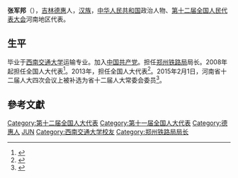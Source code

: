 '''张军邦'''（{{bd|1955年||}}），[[吉林|吉林]][[德惠|德惠]]人，[[汉族|汉族]]，[[中华人民共和国|中华人民共和国]]政治人物、[[第十二届全国人民代表大会|第十二届全国人民代表大会]]河南地区代表。

==生平==
毕业于[[西南交通大学|西南交通大学]]运输专业。加入[[中国共产党|中国共产党]]。担任[[郑州铁路局|郑州铁路局]]局长。2008年起担任全国人大代表<ref>{{cite news|title=全国人大代表信息-张军邦|url= http://210.82.31.1:8084/delegate/viewDelegate.action?dbid=111470|accessdate=2013-04-05|newspaper=全国人大网|archive-url=https://web.archive.org/web/20140502033151/http://www.npc.gov.cn/delegate/viewDelegate.action?dbid=111470|archive-date=2014-05-02|dead-url=yes}}</ref>。2013年，担任全国人大代表<ref>{{cite news|title=全国人大代表信息-张军邦|url= http://210.82.31.1:8084/delegate/viewDelegate.action?dbid=121439|accessdate=2013-04-05|newspaper=全国人大网|archive-url=https://web.archive.org/web/20140502002124/http://www.npc.gov.cn/delegate/viewDelegate.action?dbid=121439|archive-date=2014-05-02|dead-url=yes}}</ref>。2015年2月1日，河南省十二届人大四次会议上被补选为省十二届人大常委会委员<ref>{{cite news |title=段喜中当选河南省十二届人大常委会副主任 |url=http://renshi.people.com.cn/n/2015/0201/c139617-26487181.html |accessdate=2022-01-16 |work=人民网 |archive-date=2015-04-24 |archive-url=https://web.archive.org/web/20150424022924/http://renshi.people.com.cn/n/2015/0201/c139617-26487181.html |dead-url=no }}</ref>。

==參考文獻==
{{reflist}}
{{中国政治人物小作品}}
{{Authority control}}
{{DEFAULTSORT:Z}}
[[Category:第十二届全国人大代表|Category:第十二届全国人大代表]]
[[Category:第十一届全国人大代表|Category:第十一届全国人大代表]]
[[Category:德惠人|Category:德惠人]]
[[Category:张姓|JUN]]
[[Category:西南交通大学校友|Category:西南交通大学校友]]
[[Category:郑州铁路局局长|Category:郑州铁路局局长]]